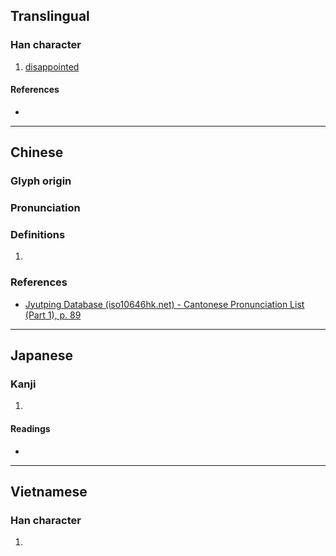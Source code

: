 {{character info}}
==Translingual==

===Han character===
{{Han char|rn=32|rad=土|as=13|sn=16|four=40194|canj=GYWD|ids=⿰土稟}}

# [[disappointed]]

====References====
* {{Han ref|kx=0240.250|dkj=05530|dj=0480.100|hdz=10492.110|uh=58C8|ud=22728|bh=E949|bd=59721}}

----

==Chinese==
{{zh-forms}}

===Glyph origin===
{{Han etym}}

===Pronunciation===
{{zh-pron
|m=lǎn
|c=lam5
|mc=y
|oc=y
|cat=
}}

===Definitions===
{{zh-hanzi}}

# {{rfdef|zh|sort=土13}}

===References===
* [http://www.iso10646hk.net/jp/document/download.jsp Jyutping Database (iso10646hk.net) - Cantonese Pronunciation List (Part 1), p. 89]

----

==Japanese==

===Kanji===
{{ja-kanji|grade=|rs=土13}}

# {{rfdef|ja|sort=土13}}

====Readings====
* {{ja-readings|on=[[おん]] (on), [[らん]] (ran)|kun=}}

----

==Vietnamese==

===Han character===
{{vi-readings|reading=bậm|rs=土13}}

# {{rfdef|vi|sort=土13}}